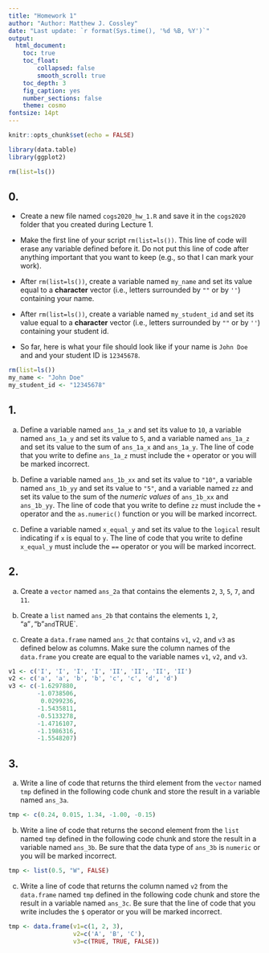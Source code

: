 ```yaml
---
title: "Homework 1"
author: "Author: Matthew J. Cossley"
date: "Last update: `r format(Sys.time(), '%d %B, %Y')`"
output:
  html_document:
    toc: true
    toc_float:
        collapsed: false
        smooth_scroll: true
    toc_depth: 3
    fig_caption: yes
    number_sections: false
    theme: cosmo
fontsize: 14pt
---
```


```r
knitr::opts_chunk$set(echo = FALSE)
```

```r
library(data.table)
library(ggplot2)

rm(list=ls())
```

## 0.
* Create a new file named `cogs2020_hw_1.R` and save it in
the `cogs2020` folder that you created during Lecture 1.

* Make the first line of your script `rm(list=ls())`. This
line of code will erase any variable defined before it. Do
not put this line of code after anything important that you
want to keep (e.g., so that I can mark your work).

* After `rm(list=ls())`, create a variable named `my_name`
and set its value equal to a **character** vector (i.e.,
letters surrounded by `""` or by `''`) containing your name.

* After `rm(list=ls())`, create a variable named
`my_student_id` and set its value equal to a **character**
vector (i.e., letters surrounded by `""` or by `''`)
containing your student id.

- So far, here is what your file should look like if your
name is `John Doe` and and your student ID is `12345678`.
```r
rm(list=ls())
my_name <- "John Doe"
my_student_id <- "12345678"
```

## 1.
a. Define a variable named `ans_1a_x` and set its value to
`10`, a variable named `ans_1a_y` and set its value to `5`,
and a variable named `ans_1a_z` and set its value to the sum
of `ans_1a_x` and `ans_1a_y`. The line of code that you
write to define `ans_1a_z` must include the `+` operator or
you will be marked incorrect.

b. Define a variable named `ans_1b_xx` and set its value to
`"10"`, a variable named `ans_1b_yy` and set its value to
`"5"`, and a variable named `zz` and set its value to the
sum of the *numeric values* of `ans_1b_xx` and `ans_1b_yy`.
The line of code that you write to define `zz` must include
the `+` operator and the `as.numeric()` function or you will
be marked incorrect.

c. Define a variable named `x_equal_y` and set its value to
the `logical` result indicating if `x` is equal to `y`. The
line of code that you write to define `x_equal_y` must
include the `==` operator or you will be marked incorrect.

## 2.
a. Create a `vector` named `ans_2a` that contains the
elements `2`, `3`, `5`, `7`, and `11`.

b. Create a `list` named `ans_2b` that contains the elements
`1`, `2`, "a"`, `"b"` and `TRUE`.

c. Create a `data.frame` named `ans_2c` that contains `v1`,
`v2`, and `v3` as defined below as columns. Make sure the
column names of the `data.frame` you create are equal to the
variable names `v1`, `v2`, and `v3`.
```r
v1 <- c('I', 'I', 'I', 'I', 'II', 'II', 'II', 'II')
v2 <- c('a', 'a', 'b', 'b', 'c', 'c', 'd', 'd')
v3 <- c(-1.6297880, 
        -1.0738506,  
         0.0299236, 
        -1.5435811, 
        -0.5133278, 
        -1.4716107,
        -1.1986316,
        -1.5548207)
```

## 3.
a. Write a line of code that returns the third element from
the `vector` named `tmp` defined in the following code chunk
and store the result in a variable named `ans_3a`.
```r
tmp <- c(0.24, 0.015, 1.34, -1.00, -0.15)
```

b. Write a line of code that returns the second element from
the `list` named `tmp` defined in the following code chunk
and store the result in a variable named `ans_3b`. Be sure
that the data type of `ans_3b` is `numeric` or you will be
marked incorrect.
```r
tmp <- list(0.5, "W", FALSE)
``` 

c. Write a line of code that returns the column named `v2`
from the `data.frame` named `tmp` defined in the following
code chunk and store the result in a variable named
`ans_3c`. Be sure that the line of code that you write
includes the `$` operator or you will be marked incorrect.
```r
tmp <- data.frame(v1=c(1, 2, 3),
                  v2=c('A', 'B', 'C'),
                  v3=c(TRUE, TRUE, FALSE))
``` 